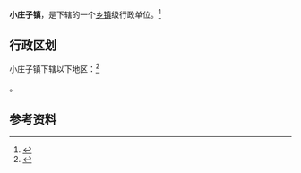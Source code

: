 {{中国乡级行政区|21/14/21/116/000}}

'''小庄子镇'''，是{{PRC admin/fullname|21/14/21/116/000|3}}下辖的一个[[乡镇|乡镇]]级行政单位。<ref>{{PRC admin/ref sgc|{{PRC admin/parent|21/14/21/116/000}}}}</ref>

== 行政区划 ==

小庄子镇下辖以下地区：<ref>{{PRC admin/ref sgc|21/14/21/116/000}}</ref>

{{PRC admin/children|21/14/21/116/000}}。

== 参考资料 ==

{{reflist}}

{{行政区划小作品}}
{{PRC admin/navcat|21/14/21/116/000}}